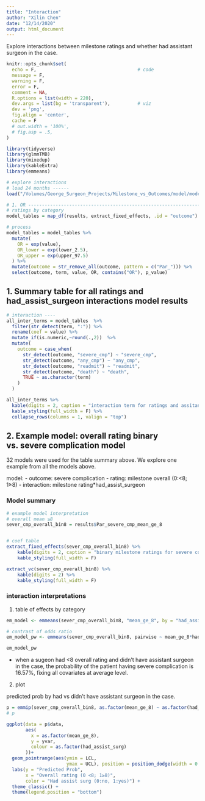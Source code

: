 ```yaml
---
title: "Interaction"
author: "Xilin Chen"
date: "12/14/2020"
output: html_document
---
```


Explore interactions between milestone ratings and whether had assistant surgeon in the case.

```r
knitr::opts_chunk$set(
  echo = F,                                     # code
  message = F,
  warning = F,
  error = F,
  comment = NA,
  R.options = list(width = 220),
  dev.args = list(bg = 'transparent'),          # viz
  dev = 'png',
  fig.align = 'center',
  cache = F
  # out.width = '100%',
  # fig.asp = .5,
)    

library(tidyverse)
library(glmmTMB)
library(mixedup)
library(kableExtra)
library(emmeans)

```

```r
# explore interactions
# load 24 months ------
load("/Volumes/George_Surgeon_Projects/Milestone_vs_Outcomes/model/models_month24_pc_interaction.rdata")

# 1. OR ----------------------------------------------------------------------
# ratings by category
model_tables = map_df(results, extract_fixed_effects, .id = "outcome")

# process
model_tables = model_tables %>%
  mutate(
    OR = exp(value),
    OR_lower = exp(lower_2.5),
    OR_upper = exp(upper_97.5)
  ) %>%
  mutate(outcome = str_remove_all(outcome, pattern = c("Par_"))) %>%
  select(outcome, term, value, OR, contains("OR"), p_value) 

```

## 1. Summary table for all ratings and had_assist_surgeon interactions model results


```r
# interaction ----
all_inter_terms = model_tables  %>%
  filter(str_detect(term, ":")) %>% 
  rename(coef = value) %>% 
  mutate_if(is.numeric,~round(.,2))  %>% 
  mutate(
    outcome = case_when(
      str_detect(outcome, "severe_cmp") ~ "severe_cmp",
      str_detect(outcome, "any_cmp") ~ "any_cmp",
      str_detect(outcome, "readmit") ~ "readmit",
      str_detect(outcome, "death") ~ "death",
      TRUE ~ as.character(term)
    )
  )

all_inter_terms %>% 
  kable(digits = 2, caption = "interaction term for ratings and assitant surgeon") %>%
  kable_styling(full_width = F) %>% 
  collapse_rows(columns = 1, valign = "top") 
```

## 2. Example model: overall rating binary vs. severe complication model

32 models were used for the table summary above. We explore one example from all the models above. 

model:
- outcome: severe complication
- rating: milestone overall (0:<8; 1≥8)
- interaction: milestone rating*had_assist_surgeon

### Model summary

```r
# example model interpretation
# overall mean ≥8
sever_cmp_overall_bin8 = results$Par_severe_cmp_mean_ge_8


# coef table
extract_fixed_effects(sever_cmp_overall_bin8) %>% 
    kable(digits = 2, caption = "binary milestone ratings for severe complications") %>%
    kable_styling(full_width = F)

extract_vc(sever_cmp_overall_bin8) %>% 
    kable(digits = 2) %>%
    kable_styling(full_width = F)
```

### interaction interpretations

1. table of effects by category

```r
em_model <- emmeans(sever_cmp_overall_bin8, "mean_ge_8", by = "had_assist_surg", type = "response")

# contrast of odds ratio
em_model_pw <- emmeans(sever_cmp_overall_bin8, pairwise ~ mean_ge_8*had_assist_surg, type = "response")

em_model_pw
```

- when a sugeon had <8 overall rating and didn't have assistant surgeon in the case, the probability of the patient having severe complication is 16.57%, fixing all covariates at average level.


2. plot

predicted prob by had vs didn't have assistant surgeon in the case.

```r
p = emmip(sever_cmp_overall_bin8, as.factor(mean_ge_8) ~ as.factor(had_assist_surg),CIs=TRUE, type = "response")
# p

ggplot(data = p$data,
       aes(
         x = as.factor(mean_ge_8),
         y = yvar,
         colour = as.factor(had_assist_surg)
       ))+
  geom_pointrange(aes(ymin = LCL,
                      ymax = UCL), position = position_dodge(width = 0.1)) +
  labs(y = "Predicted Prob",
       x = "Overall rating (0 <8; 1≥8)",
       color = "Had assist surg (0:no, 1:yes)") +
  theme_classic() +
  theme(legend.position = "bottom")


```

